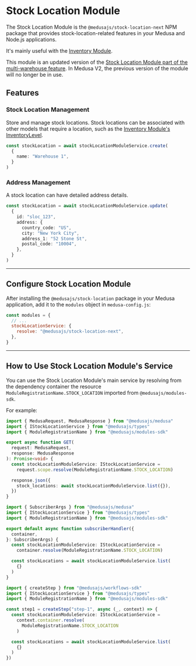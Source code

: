 
# Stock Location Module

The Stock Location Module is the `@medusajs/stock-location-next` NPM package that provides stock-location-related features in your Medusa and Node.js applications.

It's mainly useful with the [Inventory Module](../inventory/index.mdx).

<Note>

This module is an updated version of the [Stock Location Module part of the multi-warehouse feature](../../modules/multiwarehouse/stock-location-module.md). In Medusa V2, the previous version of the module will no longer be in use.

</Note>

## Features

### Stock Location Management

Store and manage stock locations. Stock locations can be associated with other models that require a location, such as the [Inventory Module's InventoryLevel](../inventory/concepts/index.mdx#inventory-level).

```ts
const stockLocation = await stockLocationModuleService.create(
  {
    name: "Warehouse 1",
  }
)
```

### Address Management

A stock location can have detailed address details.

```ts
const stockLocation = await stockLocationModuleService.update(
  {
    id: "sloc_123",
    address: {
      country_code: "US",
      city: "New York City",
      address_1: "52 Stone St",
      postal_code: "10004",
    },
  }
)
```

---

## Configure Stock Location Module

After installing the `@medusajs/stock-location` package in your Medusa application, add it to the `modules` object in `medusa-config.js`:

```js
const modules = {
  // ...
  stockLocationService: {
    resolve: "@medusajs/stock-location-next",
  },
}
```

---

## How to Use Stock Location Module's Service

You can use the Stock Location Module's main service by resolving from the dependency container the resource `ModuleRegistrationName.STOCK_LOCATION` imported from `@medusajs/modules-sdk`.

For example:

<Tabs groupId="resource-type" isCodeTabs={true}>
  <TabItem label="API Route" value="api-route" attributes={{
    title: "src/api/store/custom/route.ts"
  }}>

  ```ts
  import { MedusaRequest, MedusaResponse } from "@medusajs/medusa"
  import { IStockLocationService } from "@medusajs/types"
  import { ModuleRegistrationName } from "@medusajs/modules-sdk"

  export async function GET(
    request: MedusaRequest,
    response: MedusaResponse
  ): Promise<void> {
    const stockLocationModuleService: IStockLocationService =
      request.scope.resolve(ModuleRegistrationName.STOCK_LOCATION)

    response.json({
      stock_locations: await stockLocationModuleService.list({}),
    })
  }
  ```

  </TabItem>
  <TabItem label="Subscriber" value="subscribers" attributes={{
    title: "src/subscribers/custom-handler.ts"
  }}>

  ```ts
  import { SubscriberArgs } from "@medusajs/medusa"
  import { IStockLocationService } from "@medusajs/types"
  import { ModuleRegistrationName } from "@medusajs/modules-sdk"

  export default async function subscriberHandler({
    container,
  }: SubscriberArgs) {
    const stockLocationModuleService: IStockLocationService =
      container.resolve(ModuleRegistrationName.STOCK_LOCATION)

    const stockLocations = await stockLocationModuleService.list(
      {}
    )
  }
  ```

  </TabItem>
  <TabItem label="Workflow Step" value="workflow-step" attributes={{
    title: "src/workflows/hello-world/step1.ts"
  }}>

  ```ts
  import { createStep } from "@medusajs/workflows-sdk"
  import { IStockLocationService } from "@medusajs/types"
  import { ModuleRegistrationName } from "@medusajs/modules-sdk"

  const step1 = createStep("step-1", async (_, context) => {
    const stockLocationModuleService: IStockLocationService =
      context.container.resolve(
        ModuleRegistrationName.STOCK_LOCATION
      )

    const stockLocations = await stockLocationModuleService.list(
      {}
    )
  })
  ```

  </TabItem>
</Tabs>
